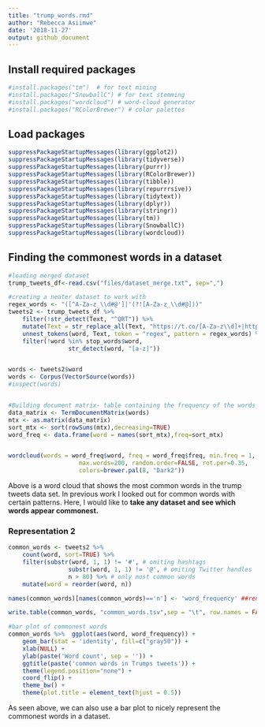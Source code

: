 ```yaml
---
title: "trump_words.rmd"
author: "Rebecca Asiimwe"
date: '2018-11-27'
output: github_document
---
```


## Install required packages
```r
#install.packages("tm")  # for text mining
#install.packages("SnowballC") # for text stemming
#install.packages("wordcloud") # word-cloud generator 
#install.packages("RColorBrewer") # color palettes
```

## Load packages
```r
suppressPackageStartupMessages(library(ggplot2)) 
suppressPackageStartupMessages(library(tidyverse)) 
suppressPackageStartupMessages(library(purrr))
suppressPackageStartupMessages(library(RColorBrewer))
suppressPackageStartupMessages(library(tibble))
suppressPackageStartupMessages(library(repurrrsive))
suppressPackageStartupMessages(library(tidytext))
suppressPackageStartupMessages(library(dplyr))
suppressPackageStartupMessages(library(stringr))
suppressPackageStartupMessages(library(tm))
suppressPackageStartupMessages(library(SnowballC))
suppressPackageStartupMessages(library(wordcloud))
```

## Finding the commonest words in a dataset 
```r

#loading merged dataset
trump_tweets_df<-read.csv("files/dataset_merge.txt", sep=",")

#creating a neater dataset to work with
regex_words <- "([^A-Za-z_\\d#@']|'(?![A-Za-z_\\d#@]))" 
tweets2 <- trump_tweets_df %>%
	filter(!str_detect(Text, "^QRT")) %>%
	mutate(Text = str_replace_all(Text, "https://t.co/[A-Za-z\\d]+|http://[A-Za-z\\d]+|&amp;|&lt;|&gt;|RT|https", "")) %>%
	unnest_tokens(word, Text, token = "regex", pattern = regex_words) %>%
	filter(!word %in% stop_words$word,
				 str_detect(word, "[a-z]"))


words <- tweets2$word
words <- Corpus(VectorSource(words))
#inspect(words)


#Building document matrix- table containing the frequency of the words
data_matrix <- TermDocumentMatrix(words)
mtx <- as.matrix(data_matrix)
sort_mtx <- sort(rowSums(mtx),decreasing=TRUE)
word_freq <- data.frame(word = names(sort_mtx),freq=sort_mtx)


wordcloud(words = word_freq$word, freq = word_freq$freq, min.freq = 1,
					max.words=200, random.order=FALSE, rot.per=0.35, 
					colors=brewer.pal(8, "Dark2"))

```

Above is a word cloud that shows the most common words in the trump tweets data set. In previous work I looked out for common words with certain patterns. Here, I would like to **take any dataset and see which words appear commonest.**

### Representation 2
```r

common_words <- tweets2 %>%
	count(word, sort=TRUE) %>%
	filter(substr(word, 1, 1) != '#', # omiting hashtags
				 substr(word, 1, 1) != '@', # omiting Twitter handles
				 n > 80) %>% # only most common words
	mutate(word = reorder(word, n))

names(common_words)[names(common_words)=='n'] <- 'word_frequency' ##renaming column n to word_frequency

write.table(common_words, "common_words.tsv",sep = "\t", row.names = FALSE, quote = FALSE) #writing out common_words to a tsv file

#bar plot of commonest words
common_words %>%  ggplot(aes(word, word_frequency)) +
	geom_bar(stat = 'identity', fill=c("gray50")) +
	xlab(NULL) +
	ylab(paste('Word count', sep = '')) +
	ggtitle(paste('common words in Trumps tweets')) +
	theme(legend.position="none") +
	coord_flip() +
	theme_bw() +
	theme(plot.title = element_text(hjust = 0.5))
```

As seen above, we can also use a bar plot to nicely represent the commonest words in a dataset. 